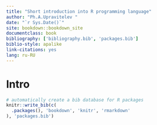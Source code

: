 ```yaml
--- 
title: "Short introduction into R programming language"
author: "Ph.A.Upravitelev "
date: "`r Sys.Date()`"
site: bookdown::bookdown_site
documentclass: book
bibliography: ['bibliography.bib', 'packages.bib']
biblio-style: apalike
link-citations: yes
lang: ru-RU
---
```


# Intro

```r
# automatically create a bib database for R packages
knitr::write_bib(c(
  .packages(), 'bookdown', 'knitr', 'rmarkdown'
), 'packages.bib')
```

